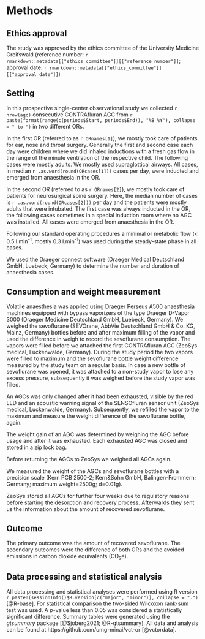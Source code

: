 # Methods

## Ethics approval

The study was approved by the ethics committee of the University Medicine Greifswald
(reference number: `r rmarkdown::metadata[["ethics_committee"]][["reference_number"]]`;
approval date: `r rmarkdown::metadata[["ethics_committee"]][["approval_date"]]`)

## Setting

In this prospective single-center observational study we collected
`r nrow(agc)` consecutive CONTRAfluran AGC from
`r paste(format(range(c(periods$Start, periods$End)), "%B %Y"), collapse = " to ")`
in two different ORs.

In the first OR (referred to as `r ORnames[1]`),
we mostly took care of patients for ear, nose and throat surgery.
Generally the first and second case each day were children
where we did inhaled inductions with a fresh gas flow in the range of
the minute ventilation of the respective child.
The following cases were mostly adults.
We mostly used supraglottical airways.
All cases, in median `r .as.word(round(ORcases[1]))` cases per day,
were inducted and emerged from anaesthesia in the OR.

In the second OR (referred to as `r ORnames[2]`),
we mostly took care of patients for neurosurgical spine surgery.
Here, the median number of cases is `r .as.word(round(ORcases[2]))` per day
and the patients were mostly adults that were intubated.
The first case was always inducted in the OR,
the following cases sometimes in a special induction room where no AGC was installed.
All cases were emerged from anaesthesia in the OR.

Following our standard operating procedures a minimal or metabolic flow (< 0.5 l.min^-1^, mostly 0.3 l.min^-1^) was used during the steady-state phase in all cases.

We used the Draeger connect software (Draeger Medical Deutschland GmbH, Luebeck, Germany) to determine the number and duration of anaesthesia cases.

## Consumption and weight measurement

Volatile anaesthesia was applied using Draeger Perseus A500 anaesthesia machines equipped with bypass vaporizers of the type Draeger D-Vapor 3000 (Draeger Medicine Deutschland GmbH, Luebeck, Germany).
We weighed the sevoflurane (SEVOrane, AbbVie Deutschland GmbH & Co. KG, Mainz, Germany) bottles before and after maximum filling of the vapor and used the difference in weigh to record the sevoflurane consumption.
The vapors were filled before we attached the first CONTRAfluran AGC (ZeoSys medical, Luckenwalde, Germany).
During the study period the two vapors were filled to maximum and the sevoflurane bottle weight difference measured by the study team on a regular basis.
In case a new bottle of sevoflurane was opened, it was attached to a non-study vapor to lose any excess pressure, subsequently it was weighed before the study vapor was filled.

An AGCs was only changed after it had been exhausted,
visible by the red LED and an acoustic warning signal of the SENSOfluran sensor unit (ZeoSys medical, Luckenwalde, Germany).
Subsequently, we refilled the vapor to the maximum and measure the weight
difference of the sevoflurane bottle, again.

The weight gain of an AGC was determined by weighing the AGC before usage and after it was exhausted.
Each exhausted AGC was closed and stored in a zip lock bag.

Before returning the AGCs to ZeoSys we weighed all AGCs again.

We measured the weight of the AGCs and sevoflurane bottles with a precision scale (Kern PCB 2500-2; Kern&Sohn GmbH, Balingen-Frommern; Germany; maximum weight=2500g; d=0.01g).

ZeoSys stored all AGCs for further four weeks due to regulatory reasons before starting the desorption and recovery process.
Afterwards they sent us the information about the amount of recovered sevoflurane.

## Outcome

The primary outcome was the amount of recovered sevoflurane.
The secondary outcomes were the difference of both ORs and the avoided emissions in carbon dioxide equivalents (CO~2~e).

## Data processing and statistical analysis

All data processing and statistical analyses were performed using R version
`r paste0(sessionInfo()$R.version[c("major", "minor")], collapse = ".")`
[@R-base].
For statistical comparison the two-sided Wilcoxon rank-sum test was used.
A *p*-value less than 0.05 was considered a statistically significant difference.
Summary tables were generated using the *gtsummary* package [@Sjoberg2021; @R-gtsummary].
All data and analysis can be found at https://github.com/umg-minai/vct-or [@vctordata].
